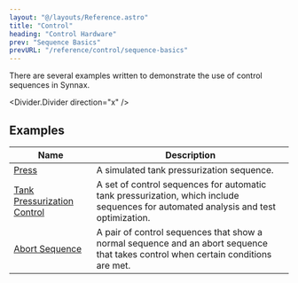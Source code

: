 ```yaml
---
layout: "@/layouts/Reference.astro"
title: "Control"
heading: "Control Hardware"
prev: "Sequence Basics"
prevURL: "/reference/control/sequence-basics"
---
```



There are several examples written to demonstrate the use of control sequences in
Synnax.

<Divider.Divider direction="x" />

## Examples

| Name                                                                                                         | Description                                                                                                                         |
| ------------------------------------------------------------------------------------------------------------ | ----------------------------------------------------------------------------------------------------------------------------------- |
| [Press](https://github.com/synnaxlabs/synnax/tree/main/client/py/examples/control/press)                     | A simulated tank pressurization sequence.                                                                                           |
| [Tank Pressurization Control](https://github.com/synnaxlabs/synnax/tree/main/client/py/examples/control/tpc) | A set of control sequences for automatic tank pressurization, which include sequences for automated analysis and test optimization. |
| [Abort Sequence](https://github.com/synnaxlabs/synnax/tree/main/client/py/examples/control/abort)            | A pair of control sequences that show a normal sequence and an abort sequence that takes control when certain conditions are met.   |
